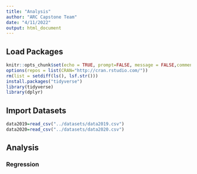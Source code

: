 ```yaml
---
title: "Analysis"
author: "ARC Capstone Team"
date: "4/11/2022"
output: html_document
---
```


## Load Packages
```r
knitr::opts_chunk$set(echo = TRUE, prompt=FALSE, message = FALSE,comment=NA )
options(repos = list(CRAN="http://cran.rstudio.com/"))
rm(list = setdiff(ls(), lsf.str()))
install.packages("tidyverse")
library(tidyverse)
library(dplyr)
```

## Import Datasets
```r
data2019=read_csv("../datasets/data2019.csv")
data2020=read_csv("../datasets/data2020.csv")
```

## Analysis

### Regression